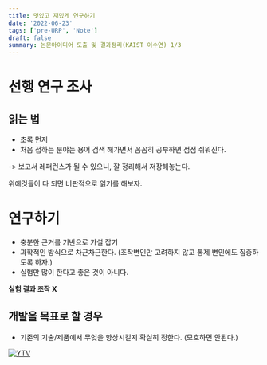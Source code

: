 ```yaml
---
title: 멋있고 재밌게 연구하기
date: '2022-06-23'
tags: ['pre-URP', 'Note']
draft: false
summary: 논문아이디어 도출 및 결과정리(KAIST 이수연) 1/3
---
```


# 선행 연구 조사

## 읽는 법

- 초록 먼저
- 처음 접하는 분야는 용어 검색 해가면서 꼼꼼히 공부하면 점점 쉬워진다.

-> 보고서 레퍼런스가 될 수 있으니, 잘 정리해서 저장해놓는다.

위에것들이 다 되면 비판적으로 읽기를 해보자.

# 연구하기

- 충분한 근거를 기반으로 가설 잡기
- 과학적인 방식으로 차근차근한다. (조작변인만 고려하지 않고 통제 변인에도 집중하도록 하자.)
- 실험만 많이 한다고 좋은 것이 아니다.

**실험 결과 조작 X**

## 개발을 목표로 할 경우

- 기존의 기술/제품에서 무엇을 향상시킬지 확실히 정한다. (모호하면 안된다.)

[![YTV](https://img.youtube.com/vi/GfteQxbOq9I/0.jpg)](https://www.youtube.com/watch?v=GfteQxbOq9I)
